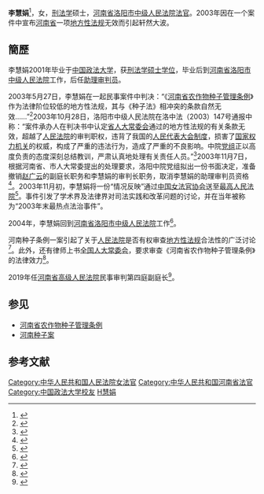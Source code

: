 '''李慧娟'''{{BD|1973年||catIdx=Li李}}<ref>{{cite web|url=http://www.chinacourt.org/article/detail/2003/11/id/93801.shtml|title=法官判地方性法规无效：违法还是护法|publisher=中国法院网，来源：南方周末|author=作者：郭国松|date=2003-11-30|accessdate=2012-05-24 |language=Zh-hans}}</ref>，女，[[刑法学|刑法学]]硕士，[[河南省洛阳市中级人民法院|河南省洛阳市中级人民法院]][[法官|法官]]。2003年因在一个案件中宣布[[河南省|河南省]]一项[[地方性法规|地方性法规]]无效而引起轩然大波。

==簡歷==
李慧娟2001年毕业于[[中国政法大学|中国政法大学]]，获[[刑法学|刑法学]][[硕士学位|硕士学位]]，毕业后到[[河南省洛阳市中级人民法院|河南省洛阳市中级人民法院]]工作，后任[[助理审判员|助理审判员]]。

2003年5月27日，李慧娟在一起民事案件中判决：“《[[河南省农作物种子管理条例|河南省农作物种子管理条例]]》作为法律阶位较低的地方性法规，其与《种子法》相冲突的条款自然无效……”<ref>{{cite news | author = 曾金胜 | title = 李慧娟事件再调查 | date =  | publisher = 人民网 | url = http://www.people.com.cn/GB/paper83/12252/1102665.html | work = 时代潮 | pages = 2004年 第十期 | accessdate = 2008-05-10 | language = zh-hans | archive-date = 2016-03-04 | archive-url = https://web.archive.org/web/20160304084256/http://www.people.com.cn/GB/paper83/12252/1102665.html | dead-url = no }}</ref>2003年10月28日，洛阳市中级人民法院在洛中法（2003）147号通报中称：“案件承办人在判决书中认定[[河南省人民代表大会常务委员会|省人大常委会]]通过的地方性法规的有关条款无效，超越了[[人民法院|人民法院]]的审判职权，违背了我国的[[人民代表大会制度|人民代表大会制度]]，损害了[[人民代表大会|国家权力机关]]的权威，构成了严重的违法行为，造成了严重的不良影响。中院[[党组|党组]]正以高度负责的态度深刻总结教训，严肃认真地处理有关责任人员。”<ref>{{cite news | author = 王海洲 | title = 法官李慧娟：我认为我没有错 | date = 2004-02-06 | publisher =  | url = http://news.tom.com/1002/20040206-643854.html | work = 中国青年报 | pages =  | accessdate = 2008-05-10 | language = zh-hans | archive-date = 2004-02-08 | archive-url = https://web.archive.org/web/20040208013606/http://news.tom.com/1002/20040206-643854.html | dead-url = yes }}</ref>2003年11月7日，根据河南省、市人大常委提出的处理要求，洛阳中院党组拟出一份书面决定，准备撤销[[赵广云|赵广云]]的副庭长职务和李慧娟的审判长职务，取消李慧娟的助理审判员资格<ref>{{cite news | authors = 田毅、 王颖 | title = 一个法官的命运与“法条抵触之辩” | date = 2004-11-29 | publisher =  | url = http://www.chinaelections.org/NewsInfo.asp?NewsID=70209 | work = 21世纪经济报道 | pages =  | accessdate = 2008-05-10 | language = zh-hans }}{{Dead link|date=2019年6月 |bot=InternetArchiveBot |fix-attempted=yes }}</ref>。2003年11月初，李慧娟将一份“情况反映”通过[[中国女法官协会|中国女法官协会]]送至[[中华人民共和国最高人民法院|最高人民法院]]<ref>{{cite news | author = 王颖 | title = 种子案二审将定 李慧娟"正名"悬念 | date = 2004-05-12 | publisher =  | url = http://www.nanfangdaily.com.cn/jj/20040513/zj/200405120023.asp | work = 21世纪经济报道 | pages =  | accessdate = 2008-05-10 | language = zh-hans | archive-date = 2006-07-21 | archive-url = https://web.archive.org/web/20060721194010/http://www.nanfangdaily.com.cn/jj/20040513/zj/200405120023.asp | dead-url = no }}</ref>。事件引发了学术界及法律界对司法实践和改革问题的讨论，并在当年被称为“2003年末最热点法治事件”。

2004年，李慧娟回到[[河南省洛阳市中级人民法院|河南省洛阳市中级人民法院]]工作<ref>{{cite news | author = 韩俊杰 | title = 河南李慧娟事件再起波澜 宣称省人大一条例部分无效的法官未被撤职 | date = 2004-02-06 | publisher =  | url = http://zqb.cyol.com/gb/zqb/2004-02/06/content_813990.htm | work = 中国青年报 | pages =  | accessdate = 2008-05-10 | language = zh-hans | deadurl = yes | archiveurl = https://web.archive.org/web/20161117031625/http://zqb.cyol.com/gb/zqb/2004-02/06/content_813990.htm | archivedate = 2016年11月17日 | df =  }}</ref>。

河南种子条例一案引起了关于[[人民法院|人民法院]]是否有权审查[[地方性法规|地方性法规]]合法性的广泛讨论<ref>{{cite news |url=http://stock.163.com/economy2003/editor_2003/031128/031128_171287.html |title=众学者纷说“李慧娟法官”事件 |accessdate=2008-05-10 |authors=王颖、田毅 |date=2003-11-28 |work=21世纪经济报道 |language=zh-hans |archive-date=2005-04-06 |archive-url=https://web.archive.org/web/20050406135458/http://stock.163.com/economy2003/editor_2003/031128/031128_171287.html |dead-url=yes }}</ref>。此外，还有律师上书[[全国人大常委会|全国人大常委会]]，要求审查《河南省农作物种子管理条例》的法律效力<ref>{{cite news | author = 裴智勇 | 2 =  | title = 法评：四律师上书要求审查地方法规 | date = 2003-11-26 | publisher =  | url = http://www.people.com.cn/GB/14576/14528/2212989.html | work = 人民日报 | pages =  | accessdate = 2008-05-10 | language = zh-hans | archive-date = 2016-03-04 | archive-url = https://web.archive.org/web/20160304073139/http://www.people.com.cn/GB/14576/14528/2212989.html | dead-url = no }}</ref>。

2019年任[[河南省高级人民法院|河南省高级人民法院]]民事审判第四庭副庭长<ref>{{Cite web|title=河南省人大常委会任免一批干部-新华网|url=http://m.xinhuanet.com/ha/2019-03/30/c_1124303970.htm|access-date=2021-12-18|work=m.xinhuanet.com|archive-date=2021-12-18|archive-url=https://web.archive.org/web/20211218113048/http://m.xinhuanet.com/ha/2019-03/30/c_1124303970.htm|dead-url=no}}</ref>。

==参见==
*[[河南省农作物种子管理条例|河南省农作物种子管理条例]]
*[[河南种子案|河南种子案]]
==参考文献==
<div class="references-small">
<references />
</div>

{{DEFAULTSORT:L}}
[[Category:中华人民共和国人民法院女法官|Category:中华人民共和国人民法院女法官]]
[[Category:中华人民共和国河南省法官|Category:中华人民共和国河南省法官]]
[[Category:中国政法大学校友|Category:中国政法大学校友]]
[[Category:李姓|H慧娟]]